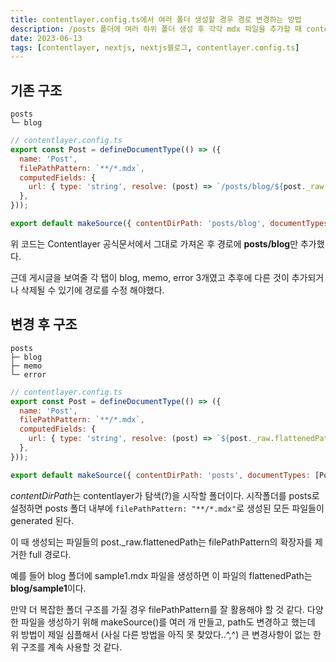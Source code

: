 ```yaml
---
title: contentlayer.config.ts에서 여러 폴더 생성할 경우 경로 변경하는 방법
description: /posts 폴더에 여러 하위 폴더 생성 후 각각 mdx 파일을 추가할 때 contentlayer.config.ts를 어떻게 설정해야할까?
date: 2023-06-13
tags: [contentlayer, nextjs, nextjs블로그, contentlayer.config.ts]
---
```


## 기존 구조

```
posts
└─ blog
```

```js
// contentlayer.config.ts
export const Post = defineDocumentType(() => ({
  name: 'Post',
  filePathPattern: `**/*.mdx`,
  computedFields: {
    url: { type: 'string', resolve: (post) => `/posts/blog/${post._raw.flattenedPath}` },
  },
}));

export default makeSource({ contentDirPath: 'posts/blog', documentTypes: [Post] });
```

위 코드는 Contentlayer 공식문서에서 그대로 가져온 후 경로에 **posts/blog**만 추가했다.

근데 게시글을 보여줄 각 탭이 blog, memo, error 3개였고 추후에 다른 것이 추가되거나 삭제될 수 있기에 경로를 수정 해야했다.

## 변경 후 구조

```
posts
├─ blog
├─ memo
└─ error
```

```js
// contentlayer.config.ts
export const Post = defineDocumentType(() => ({
  name: 'Post',
  filePathPattern: `**/*.mdx`,
  computedFields: {
    url: { type: 'string', resolve: (post) => `${post._raw.flattenedPath}` },
  },
}));

export default makeSource({ contentDirPath: 'posts', documentTypes: [Post] });
```

*contentDirPath*는 contentlayer가 탐색(?)을 시작할 폴더이다. 시작폴더를 posts로 설정하면 posts 폴더 내부에 `filePathPattern: "**/*.mdx"`로 생성된 모든 파일들이 generated 된다.

이 때 생성되는 파일들의 post._raw.flattenedPath는 filePathPattern의 확장자를 제거한 full 경로다.

예를 들어 blog 폴더에 sample1.mdx 파일을 생성하면 이 파일의 flattenedPath는 **blog/sample1**이다.

만약 더 복잡한 폴더 구조를 가질 경우 filePathPattern를 잘 활용해야 할 것 같다. 다양한 파일을 생성하기 위해 makeSource()를 여러 개 만들고, path도 변경하고 했는데 위 방법이 제일 심플해서 (사실 다른 방법을 아직 못 찾았다..^,^) 큰 변경사항이 없는 한 위 구조를 계속 사용할 것 같다.
